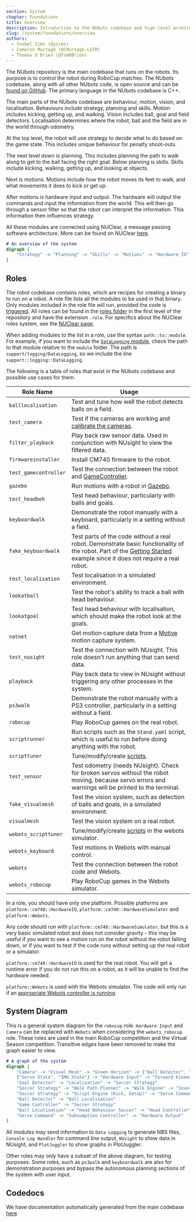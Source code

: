 ```yaml
---
section: System
chapter: Foundations
title: Overview
description: Introduction to the NUbots codebase and high-level architecture.
slug: /system/foundations/overview
authors:
  - Ysobel Sims (@ysims)
  - Cameron Murtagh (@CMurtagh-LGTM)
  - Thomas O'Brien (@Tom0Brien)
---
```


The NUbots repository is the main codebase that runs on the robots. Its purpose is to control the robot during RoboCup matches. The NUbots codebase, along with all other NUbots code, is open source and can be [found on GitHub](https://github.com/NUbots/NUbots/). The primary language in the NUbots codebase is C++.

The main parts of the NUbots codebase are behaviour, motion, vision, and localisation. Behaviours include strategy, planning and skills. Motion includes kicking, getting up, and walking. Vision includes ball, goal and field detectors. Localisation determines where the robot, ball and the field are in the world through odometry.

At the top level, the robot will use strategy to decide what to do based on the game state. This includes unique behaviour for penalty shoot-outs.

The next level down is planning. This includes planning the path to walk along to get to the ball facing the right goal.
Below planning is skills. Skills include kicking, walking, getting up, and looking at objects.

Next is motions. Motions include how the robot moves its feet to walk, and what movements it does to kick or get up.

After motions is hardware input and output. The hardware will output the commands and input the information from the world. This will then go through a sensor filter so that the robot can interpret the information. This information then influences strategy.

All these modules are connected using NUClear, a message passing software architecture. More can be found on NUClear [here](https://nuclear.readthedocs.io/en/latest/).

```dot
# An overview of the system
digraph {
    "Strategy" -> "Planning" -> "Skills" -> "Motions" -> "Hardware IO" -> "Strategy"
}
```

## Roles

The robot codebase contains roles, which are recipes for creating a binary to run on a robot. A role file lists all the modules to be used in that binary. Only modules included in the role file will run, provided the code is [triggered](/system/foundations/nuclear#nuclear-dsl). All roles can be found in the [roles folder](https://github.com/NUbots/NUbots/tree/main/roles) in the first level of the repository and have the extension `.role`. For specifics about the NUClear roles system, see the [NUClear page](/system/foundations/nuclear#nuclear-roles).

When adding modules to the list in a role, use the syntax `path::to::module`. For example, if you want to include the [`DataLogging` module](https://github.com/NUbots/NUbots/tree/main/module/support/logging/DataLogging), check the path to that module relative to the `module` folder. The path is `support/logging/DataLogging`, so we include the line `support::logging::DataLogging`.

The following is a table of roles that exist in the NUbots codebase and possible use cases for them.

| Role Name             | Usage                                                                                                                                                                                                  |
| --------------------- | ------------------------------------------------------------------------------------------------------------------------------------------------------------------------------------------------------ |
| `balllocalisation`    | Test and tune how well the robot detects balls on a field.                                                                                                                                             |
| `test_camera`         | Test if the cameras are working and [calibrate the cameras](/guides/main/camera-calibration).                                                                                                          |
| `filter_playback`     | Play back raw sensor data. Used in conjunction with NUsight to view the filtered data.                                                                                                                 |
| `firmwareinstaller`   | Install CM740 firmware to the robot.                                                                                                                                                                   |
| `test_gamecontroller` | Test the connection between the robot and [GameController](https://github.com/RoboCup-Humanoid-TC/GameController).                                                                                     |
| `gazebo`              | Run motions with a robot in [Gazebo](http://gazebosim.org/).                                                                                                                                           |
| `test_headbeh`        | Test head behaviour, particularly with balls and goals.                                                                                                                                                |
| `keyboardwalk`        | Demonstrate the robot manually with a keyboard, particularly in a setting without a field.                                                                                                             |
| `fake_keyboardwalk`   | Test parts of the code without a real robot. Demonstrate basic functionality of the robot. Part of the [Getting Started](/guides/main/getting-started) example since it does not require a real robot. |
| `test_localisation`   | Test localisation in a simulated environment.                                                                                                                                                          |
| `lookatball`          | Test the robot's ability to track a ball with head behaviour.                                                                                                                                          |
| `lookatgoal`          | Test head behaviour with localisation, which should make the robot look at the goals.                                                                                                                  |
| `natnet`              | Get motion capture data from a [Motive](https://optitrack.com/software/motive/) motion capture system.                                                                                                 |
| `test_nusight`        | Test the connection with NUsight. This role doesn't run anything that can send data.                                                                                                                   |
| `playback`            | Play back data to view in NUsight without triggering any other processes in the system.                                                                                                                |
| `ps3walk`             | Demonstrate the robot manually with a PS3 controller, particularly in a setting without a field.                                                                                                       |
| `robocup`             | Play RoboCup games on the real robot.                                                                                                                                                                  |
| `scriptrunner`        | Run scripts such as the `Stand.yaml` script, which is useful to run before doing anything with the robot.                                                                                              |
| `scripttuner`         | Tune/modify/create [scripts](/system/subsystems/motion#script-engine).                                                                                                                                 |
| `test_sensor`         | Test odometry (needs NUsight). Check for broken servos without the robot moving, because servo errors and warnings will be printed to the terminal.                                                    |
| `fake_visualmesh`     | Test the vision system, such as detection of balls and goals, in a simulated environment.                                                                                                              |
| `visualmesh`          | Test the vision system on a real robot.                                                                                                                                                                |
| `webots_scripttuner`  | Tune/modify/create [scripts](/system/subsystems/motion#script-engine) in the webots simulator.                                                                                                         |
| `webots_keyboard`     | Test motions in Webots with manual control.                                                                                                                                                            |
| `webots`              | Test the connection between the robot code and Webots.                                                                                                                                                 |
| `webots_robocup`      | Play RoboCup games in the Webots simulator.                                                                                                                                                            |

In a role, you should have only one platform. Possible platforms are `platform::cm740::HardwareIO`, `platform::cm740::HardwareSimulator` and `platform::Webots`.

Any code should run with `platform::cm740::HardwareSimulator`, but this is a very basic simulated robot and does not consider gravity - this may be useful if you want to see a motion run on the robot without the robot falling down, or if you want to test if the code runs without setting up the real robot or a simulator.

`platform::cm740::HardwareIO` is used for the real robot. You will get a runtime error if you do not run this on a robot, as it will be unable to find the hardware needed.

`platform::Webots` is used with the Webots simulator. The code will only run if an [appropriate Webots controller is running](/guides/tools/webots-setup).

## System Diagram

This is a general system diagram for the `robocup` role. `Hardware Input` and `Camera` can be replaced with `Webots` when considering the `webots_robocup` role. These roles are used in the main RoboCup competition and the Virtual Season competition. Transitive edges have been removed to make the graph easier to view.

```dot
# A graph of the system
digraph {
    "Camera" -> "Visual Mesh" -> "Green Horizon" -> {"Ball Detector", "Goal Detector"}
    {"Servo State", "IMU State"} -> "Hardware Input" -> "Forward Kinematics" -> "Odometry" -> "Visual Mesh"
    "Goal Detector" -> "Localisation" -> "Soccer Strategy"
    "Soccer Strategy" -> "Walk Path Planner" -> "Walk Engine" -> "Inverse Kinematics"
    "Soccer Strategy" -> "Script Engine (Kick, Getup)" -> "Servo Command"
    "Ball Detector" -> "Ball Localisation"
    "Game Controller" -> "Soccer Strategy"
    "Ball Localisation" -> "Head Behaviour Soccer" -> "Head Controller" -> "Inverse Kinematics" -> "Servo Command"
    "Servo Command" -> "Subsumption Controller" -> "Hardware Output"
}
```

All modules may send information to `Data Logging` to generate NBS files, `Console Log Handler` for command line output, `NUsight` to show data in NUsight, and `PlotJuggler` to show graphs in PlotJuggler.

Other roles may only have a subset of the above diagram, for testing purposes. Some roles, such as `ps3walk` and `keyboardwalk` are also for demonstration purposes and bypass the autonomous planning sections of the system with user input.

## Codedocs

We have documentation automatically generated from the main codebase [here](https://codedocs.nubots.net/).
